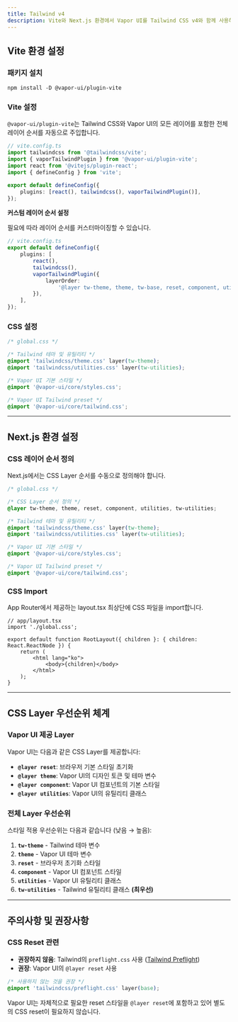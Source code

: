 ```yaml
---
title: Tailwind v4
description: Vite와 Next.js 환경에서 Vapor UI를 Tailwind CSS v4와 함께 사용하는 방법을 안내합니다.
---
```


## Vite 환경 설정

### 패키지 설치

```package-install
npm install -D @vapor-ui/plugin-vite
```

### Vite 설정

`@vapor-ui/plugin-vite`는 Tailwind CSS와 Vapor UI의 모든 레이어를 포함한 전체 레이어 순서를 자동으로 주입합니다.

```ts
// vite.config.ts
import tailwindcss from '@tailwindcss/vite';
import { vaporTailwindPlugin } from '@vapor-ui/plugin-vite';
import react from '@vitejs/plugin-react';
import { defineConfig } from 'vite';

export default defineConfig({
    plugins: [react(), tailwindcss(), vaporTailwindPlugin()],
});
```

**커스텀 레이어 순서 설정**

필요에 따라 레이어 순서를 커스터마이징할 수 있습니다.

```ts
// vite.config.ts
export default defineConfig({
    plugins: [
        react(),
        tailwindcss(),
        vaporTailwindPlugin({
            layerOrder:
                '@layer tw-theme, theme, tw-base, reset, component, utilities, tw-utilities;',
        }),
    ],
});
```

### CSS 설정

```css
/* global.css */

/* Tailwind 테마 및 유틸리티 */
@import 'tailwindcss/theme.css' layer(tw-theme);
@import 'tailwindcss/utilities.css' layer(tw-utilities);

/* Vapor UI 기본 스타일 */
@import '@vapor-ui/core/styles.css';

/* Vapor UI Tailwind preset */
@import '@vapor-ui/core/tailwind.css';
```

---

## Next.js 환경 설정

### CSS 레이어 순서 정의

Next.js에서는 CSS Layer 순서를 수동으로 정의해야 합니다.

```css
/* global.css */

/* CSS Layer 순서 정의 */
@layer tw-theme, theme, reset, component, utilities, tw-utilities;

/* Tailwind 테마 및 유틸리티 */
@import 'tailwindcss/theme.css' layer(tw-theme);
@import 'tailwindcss/utilities.css' layer(tw-utilities);

/* Vapor UI 기본 스타일 */
@import '@vapor-ui/core/styles.css';

/* Vapor UI Tailwind preset */
@import '@vapor-ui/core/tailwind.css';
```

### CSS Import

App Router에서 제공하는 layout.tsx 최상단에 CSS 파일을 import합니다.

```tsx
// app/layout.tsx
import './global.css';

export default function RootLayout({ children }: { children: React.ReactNode }) {
    return (
        <html lang="ko">
            <body>{children}</body>
        </html>
    );
}
```

---

## CSS Layer 우선순위 체계

### Vapor UI 제공 Layer

Vapor UI는 다음과 같은 CSS Layer를 제공합니다:

- **`@layer reset`**: 브라우저 기본 스타일 초기화
- **`@layer theme`**: Vapor UI의 디자인 토큰 및 테마 변수
- **`@layer component`**: Vapor UI 컴포넌트의 기본 스타일
- **`@layer utilities`**: Vapor UI의 유틸리티 클래스

### 전체 Layer 우선순위

스타일 적용 우선순위는 다음과 같습니다 (낮음 → 높음):

1. **`tw-theme`** - Tailwind 테마 변수
2. **`theme`** - Vapor UI 테마 변수
3. **`reset`** - 브라우저 초기화 스타일
4. **`component`** - Vapor UI 컴포넌트 스타일
5. **`utilities`** - Vapor UI 유틸리티 클래스
6. **`tw-utilities`** - Tailwind 유틸리티 클래스 **(최우선)**

---

## 주의사항 및 권장사항

### CSS Reset 관련

- **권장하지 않음**: Tailwind의 `preflight.css` 사용 ([Tailwind Preflight](https://tailwindcss.com/docs/preflight))
- **권장**: Vapor UI의 `@layer reset` 사용

```css
/* 사용하지 않는 것을 권장 */
@import 'tailwindcss/preflight.css' layer(base);
```

Vapor UI는 자체적으로 필요한 reset 스타일을 `@layer reset`에 포함하고 있어 별도의 CSS reset이 필요하지 않습니다.

<br />
